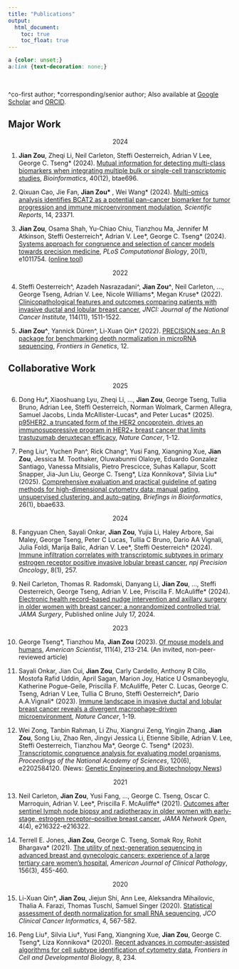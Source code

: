 ```yaml
---
title: "Publications"
output:
  html_document:
    toc: true
    toc_float: true
---
```


```css
a {color: unset;} 
a:link {text-decoration: none;}
```

<br>

^co-first author; *corresponding/senior author; Also available at [Google Scholar](https://scholar.google.com/citations?user=dni_KfcAAAAJ&hl=en&oi=ao) and [ORCID](https://orcid.org/0009-0006-9624-6487).


## Major Work
<center>2024</center>
(@) **Jian Zou**, Zheqi Li, Neil Carleton, Steffi Oesterreich, Adrian V Lee, George C. Tseng\* (2024). [Mutual information for detecting multi-class biomarkers when integrating multiple bulk or single-cell transcriptomic studies](https://doi.org/10.1093/bioinformatics/btae696), *Bioinformatics*, 40(12), btae696.

(@) Qixuan Cao, Jie Fan, **Jian Zou\* **, Wei Wang\* (2024). [Multi-omics analysis identifies BCAT2 as a potential pan-cancer biomarker for tumor progression and immune microenvironment modulation](https://doi.org/10.1038/s41598-024-74441-1), *Scientific Reports*, 14, 23371.

(@) **Jian Zou**, Osama Shah, Yu-Chiao Chiu, Tianzhou Ma, Jennifer M Atkinson, Steffi Oesterreich\*, Adrian V. Lee\*, George C. Tseng\* (2024). [Systems approach for congruence and selection of cancer models towards precision medicine](https://doi.org/10.1371/journal.pcbi.1011754), *PLoS Computational Biology*, 20(1), e1011754. ([online tool](https://shiny.crc.pitt.edu/cascam_shiny/))

<center>2022</center>
(@) Steffi Oesterreich^, Azadeh Nasrazadani^, **Jian Zou^**, Neil Carleton, ..., George Tseng, Adrian V. Lee, Nicole Williams\*, Megan Kruse\* (2022). [Clinicopathological features and outcomes comparing patients with invasive ductal and lobular breast cancer](https://doi.org/10.1093/jnci/djac157), *JNCI: Journal of the National Cancer Institute*, 114(11), 1511-1522.

(@) **Jian Zou^**, Yannick Düren^, Li-Xuan Qin\* (2022). [PRECISION.seq: An R package for benchmarking depth normalization in microRNA sequencing](https://doi.org/10.3389/fgene.2021.823431), *Frontiers in Genetics*, 12.


## Collaborative Work
<center>2025</center>
(@) Dong Hu\*, Xiaoshuang Lyu, Zheqi Li, ..., **Jian Zou**, George Tseng, Tullia Bruno, Adrian Lee, Steffi Oesterreich, Norman Wolmark, Carmen Allegra, Samuel Jacobs, Linda McAllister-Lucas\*, and Peter Lucas\* (2025). [p95HER2, a truncated form of the HER2 oncoprotein, drives an immunosuppressive program in HER2+ breast cancer that limits trastuzumab deruxtecan efficacy](https://doi.org/10.1038/s43018-025-00969-4), *Nature Cancer*, 1-12.

(@) Peng Liu^, Yuchen Pan^, Rick Chang^, Yusi Fang, Xiangning Xue, **Jian Zou**, Jessica M. Toothaker, Oluwabunmi Olaloye, Eduardo Gonzalez Santiago, Vanessa Mitsialis, Pietro Prescicce, Suhas Kallapur, Scott Snapper, Jia-Jun Liu, George C. Tseng\*, Liza Konnikova\*, Silvia Liu\* (2025). [Comprehensive evaluation and practical guideline of gating methods for high-dimensional cytometry data: manual gating, unsupervised clustering, and auto-gating](https://doi.org/10.1093/bib/bbae633), *Briefings in Bioinformatics*, 26(1), bbae633.

<center>2024</center>
(@) Fangyuan Chen, Sayali Onkar, **Jian Zou**, Yujia Li, Haley Arbore, Sai Maley, George Tseng, Peter C Lucas, Tullia C Bruno, Dario AA Vignali, Julia Foldi, Marija Balic, Adrian V. Lee\*, Steffi Oesterreich\* (2024). [Immune infiltration correlates with transcriptomic subtypes in primary estrogen receptor positive invasive lobular breast cancer](https://doi.org/10.1038/s41698-024-00746-z), *npj Precision Oncology*, 8(1), 257.

(@) Neil Carleton, Thomas R. Radomski, Danyang Li, **Jian Zou**, ..., Steffi Oesterreich, George Tseng, Adrian V. Lee, Priscilla F. McAuliffe\* (2024). [Electronic health record–based nudge intervention and axillary surgery in older women with breast cancer: a nonrandomized controlled trial](https://jamanetwork.com/journals/jamasurgery/fullarticle/2821213), *JAMA Surgery*, Published online July 17, 2024.

<center>2023</center>
(@) George Tseng\*, Tianzhou Ma, **Jian Zou** (2023). [Of mouse models and humans](https://www.americanscientist.org/article/of-mouse-models-and-humans), *American Scientist*, 111(4), 213-214. (An invited, non-peer-reviewed article)

(@) Sayali Onkar, Jian Cui, **Jian Zou**, Carly Cardello, Anthony R Cillo, Mostofa Rafid Uddin, April Sagan, Marion Joy, Hatice U Osmanbeyoglu, Katherine Pogue-Geile, Priscilla F. McAuliffe, Peter C. Lucas, George C. Tseng, Adrian V Lee, Tullia C Bruno, Steffi Oesterreich\*, Dario A.A.Vignali\* (2023). [Immune landscape in invasive ductal and lobular breast cancer reveals a divergent macrophage-driven microenvironment](https://doi.org/10.1038/s43018-023-00527-w), *Nature Cancer*, 1-19. 

(@) Wei Zong, Tanbin Rahman, Li Zhu, Xiangrui Zeng, Yingjin Zhang, **Jian Zou**, Song Liu, Zhao Ren, Jingyi Jessica Li,  Etienne Sibille, Adrian V. Lee, Steffi Oesterreich, Tianzhou Ma\*, George C. Tseng\* (2023). [Transcriptomic congruence analysis for evaluating model organisms](https://doi.org/10.1073/pnas.2202584120), *Proceedings of the National Academy of Sciences*, 120(6), e2202584120. (News: [Genetic Engineering and Biotechnology News](https://www.genengnews.com/topics/translational-medicine/how-well-do-mouse-models-mimic-human-disease/))

<center>2021</center>
(@) Neil Carleton, **Jian Zou**, Yusi Fang, ..., George C. Tseng, Oscar C. Marroquin, Adrian V. Lee\*, Priscilla F. McAuliffe\* (2021). [Outcomes after sentinel lymph node biopsy and radiotherapy in older women with early-stage, estrogen receptor–positive breast cancer](https://jamanetwork.com/journals/jamanetworkopen/fullarticle/2778563), *JAMA Network Open*, 4(4), e216322-e216322.

(@) Terrell E. Jones, **Jian Zou**, George C. Tseng, Somak Roy, Rohit Bhargava\* (2021). [The utility of next-generation sequencing in advanced breast and gynecologic cancers: experience of a large tertiary care women's hospital](https://doi.org/10.1093/ajcp/aqaa256), *American Journal of Clinical Pathology*, 156(3), 455-460.

<center>2020</center>
(@) Li-Xuan Qin\*, **Jian Zou**, Jiejun Shi, Ann Lee, Aleksandra Mihailovic, Thalia A. Farazi, Thomas Tuschl, Samuel Singer (2020). [Statistical assessment of depth normalization for small RNA sequencing](https://ascopubs.org/doi/10.1200/CCI.19.00118), *JCO Clinical Cancer Informatics*, 4, 567-582.

(@) Peng Liu&dagger;, Silvia Liu&dagger;, Yusi Fang, Xiangning Xue, **Jian Zou**, George C. Tseng\*, Liza Konnikova\* (2020). [Recent advances in computer-assisted algorithms for cell subtype identification of cytometry data](https://doi.org/10.3389/fcell.2020.00234), *Frontiers in Cell and Developmental Biology*, 8, 234.
